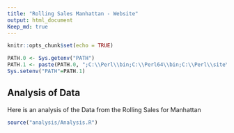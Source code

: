 ```yaml
---
title: "Rolling Sales Manhattan - Website"
output: html_document
Keep_md: true
---
```


```r
knitr::opts_chunk$set(echo = TRUE)

```

```r
PATH.0 <- Sys.getenv("PATH")
PATH.1 <- paste(PATH.0, ";C:\\Perl\\bin;C:\\Perl64\\bin;C:\\Perl\\site\\bin;C:\\Perl64\\site\\bin")
Sys.setenv("PATH"=PATH.1) 
```

## Analysis of Data
Here is an analysis of the Data from the Rolling Sales for Manhattan

```r
source("analysis/Analysis.R")
```
